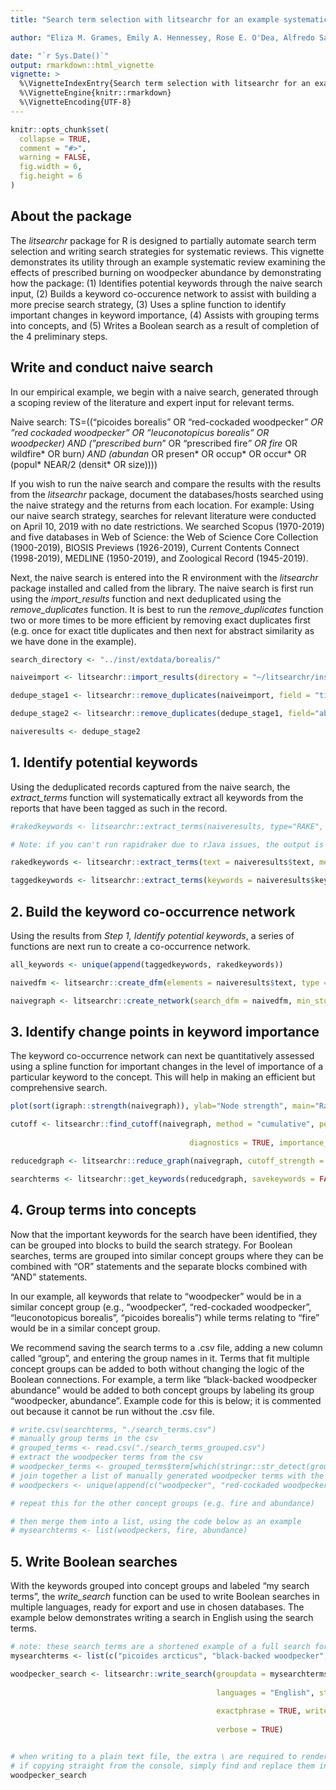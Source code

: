 ```yaml
---
title: "Search term selection with litsearchr for an example systematic review of the effects of prescribed burning on abundance of red-cockaded woodpeckers (Picoides borealis)"

author: "Eliza M. Grames, Emily A. Hennessey, Rose E. O'Dea, Alfredo Sanchez-Tojar, and Michael Schermann"

date: "`r Sys.Date()`"
output: rmarkdown::html_vignette
vignette: >
  %\VignetteIndexEntry{Search term selection with litsearchr for an example systematic review of the effects of prescribed burning on abundance of red-cockaded woodpeckers (Picoides borealis)}
  %\VignetteEngine{knitr::rmarkdown}
  %\VignetteEncoding{UTF-8}
---
```



```r
knitr::opts_chunk$set(
  collapse = TRUE,
  comment = "#>",
  warning = FALSE,
  fig.width = 6,
  fig.height = 6
)
```

## About the package  
The *litsearchr* package for R is designed to partially automate search term selection and writing search strategies for systematic reviews. This vignette demonstrates its utility through an example systematic review examining the effects of prescribed burning on woodpecker abundance by demonstrating how the package: (1) Identifies potential keywords through the naive search input, (2) Builds a keyword co-occurence network to assist with building a more precise search strategy, (3) Uses a spline function to identify important changes in keyword importance, (4) Assists with grouping terms into concepts, and (5) Writes a Boolean search as a result of completion of the 4 preliminary steps.

## Write and conduct naive search
In our empirical example, we begin with a naive search, generated through a scoping review of the literature and expert input for relevant terms. 

Naive search: TS=(("picoides borealis" OR "red-cockaded woodpecker*" OR "red cockaded woodpecker" OR "leuconotopicus borealis" OR woodpecker) AND ("prescribed burn*" OR "prescribed fire*" OR fire* OR wildfire* OR burn*) AND (abundan* OR presen* OR occup* OR occur* OR (popul* NEAR/2 (densit* OR size))))

If you wish to run the naive search and compare the results with the results from the *litsearchr* package, document the databases/hosts searched using the naive strategy and the returns from each location. For example: Using our naive search strategy, searches for relevant literature were conducted on April 10, 2019 with no date restrictions. We searched Scopus (1970-2019) and five databases in Web of Science: the Web of Science Core Collection (1900-2019), BIOSIS Previews (1926-2019), Current Contents Connect (1998-2019), MEDLINE (1950-2019), and Zoological Record (1945-2019).

Next, the naive search is entered into the R environment with the *litsearchr* package installed and called from the library. The naive search is first run using the *import_results* function and next deduplicated using the *remove_duplicates* function. It is best to run the *remove_duplicates* function two or more times to be more efficient by removing exact duplicates first (e.g. once for exact title duplicates and then next for abstract similarity as we have done in the example).


```r

search_directory <- "../inst/extdata/borealis/"

naiveimport <- litsearchr::import_results(directory = "~/litsearchr/inst/extdata/borealis/", filename = NULL, save_dataset = FALSE)

dedupe_stage1 <- litsearchr::remove_duplicates(naiveimport, field = "title", method = "quick")

dedupe_stage2 <- litsearchr::remove_duplicates(dedupe_stage1, field="abstract", method="similarity")

naiveresults <- dedupe_stage2

```



## 1. Identify potential keywords

Using the deduplicated records captured from the naive search, the *extract_terms* function will systematically extract all keywords from the reports that have been tagged as such in the record.

```r

#rakedkeywords <- litsearchr::extract_terms(naiveresults, type="RAKE", min_freq = 2, title = TRUE, abstract = TRUE, ngrams = TRUE, n=2)

# Note: if you can't run rapidraker due to rJava issues, the output is stored in litsearchr::rakedkeywords

rakedkeywords <- litsearchr::extract_terms(text = naiveresults$text, method = "fakerake", min_freq = 2, ngrams = TRUE, n = 2, language = "English")

taggedkeywords <- litsearchr::extract_terms(keywords = naiveresults$keywords, method="tagged")

```



## 2. Build the keyword co-occurrence network
Using the results from *Step 1, Identify potential keywords*, a series of functions are next run to create a co-occurrence network. 


```r

all_keywords <- unique(append(taggedkeywords, rakedkeywords))

naivedfm <- litsearchr::create_dfm(elements = naiveresults$text, type = "keywords", keywords = all_keywords)

naivegraph <- litsearchr::create_network(search_dfm = naivedfm, min_studies = 3, min_occurrences = 3)

```



## 3. Identify change points in keyword importance 
The keyword co-occurrence network can next be quantitatively assessed using a spline function for important changes in the level of importance of a particular keyword to the concept. This will help in making an efficient but comprehensive search.


```r

plot(sort(igraph::strength(naivegraph)), ylab="Node strength", main="Ranked node strengths", xlab="Rank")

```



```r

cutoff <- litsearchr::find_cutoff(naivegraph, method = "cumulative", percent = .80, 
                                        
                                        diagnostics = TRUE, importance_method = "strength")


```





```r

reducedgraph <- litsearchr::reduce_graph(naivegraph, cutoff_strength = cutoff[1])

searchterms <- litsearchr::get_keywords(reducedgraph, savekeywords = FALSE, makewordle = FALSE)

```



## 4. Group terms into concepts
Now that the important keywords for the search have been identified, they can be grouped into blocks to build the search strategy. For Boolean searches, terms are grouped into similar concept groups where they can be combined with "OR" statements and the separate blocks combined with "AND" statements.

In our example, all keywords that relate to "woodpecker" would be in a similar concept group (e.g., "woodpecker", "red-cockaded woodpecker", "leuconotopicus borealis", "picoides borealis") while terms relating to "fire" would be in a similar concept group.

We recommend saving the search terms to a .csv file, adding a new column called "group", and entering the group names in it. Terms that fit multiple concept groups can be added to both without changing the logic of the Boolean connections. For example, a term like "black-backed woodpecker abundance" would be added to both concept groups by labeling its group "woodpecker, abundance". Example code for this is below; it is commented out because it cannot be run without the .csv file.

```r

# write.csv(searchterms, "./search_terms.csv")
# manually group terms in the csv
# grouped_terms <- read.csv("./search_terms_grouped.csv")
# extract the woodpecker terms from the csv
# woodpecker_terms <- grouped_terms$term[which(stringr::str_detect(grouped_terms$group, "woodpecker"))]
# join together a list of manually generated woodpecker terms with the ones from the csv
# woodpeckers <- unique(append(c("woodpecker", "red-cockaded woodpecker", "leuconotopicus borealis", "picoides borealis")), woodpecker_terms)

# repeat this for the other concept groups (e.g. fire and abundance)

# then merge them into a list, using the code below as an example
# mysearchterms <- list(woodpeckers, fire, abundance)

```



## 5. Write Boolean searches
With the keywords grouped into concept groups and labeled "my search terms", the *write_search* function can be used to write Boolean searches in multiple languages, ready for export and use in chosen databases. The example below demonstrates writing a search in English using the search terms.


```r

# note: these search terms are a shortened example of a full search for illustration purposes only
mysearchterms <- list(c("picoides arcticus", "black-backed woodpecker", "picoides borealis", "red-cockaded woodpecker", "cavity-nesting species", "woodpeckers"), c("fire", "forest fire", "wildfire", "prescribed burn", "burned forest", "burned site"), c("species abundance", "species presence", "species occurrence"))

woodpecker_search <- litsearchr::write_search(groupdata = mysearchterms, 
                                              
                                              languages = "English", stemming = TRUE,
                                              
                                              exactphrase = TRUE, writesearch = FALSE, 
                                              
                                              verbose = TRUE)


# when writing to a plain text file, the extra \ are required to render the * and " properly
# if copying straight from the console, simply find and replace them in a text editor
woodpecker_search

```
